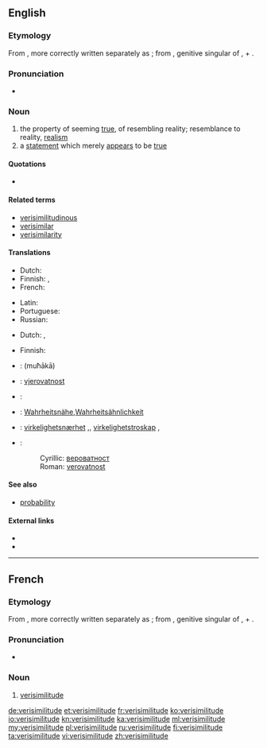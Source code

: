 ==English==
{{was wotd|2006|April|16}}
{{wikipedia}}

===Etymology===
From {{etyl|la|en}} {{term|verisimilitudo|vērīsimilitūdō|likeness to truth|lang=la}}, more correctly written separately as {{term|veri similitudo|vērī similitūdō||lang=la}}; from {{term|veri|vērī||lang=la}}, genitive singular of {{term|verus|vērus|true, real|lang=la}}, + {{term|similitudo|similitūdō|likeness, resemblance|lang=la}}.

===Pronunciation===
* {{a|RP}} {{IPA|/vɛrɪsɪˈmɪlɪtjuːd/}}

===Noun===
{{en-noun}}

# the property of seeming [[true]], of resembling reality; resemblance to reality, [[realism]]
# a [[statement]] which merely [[appear]]s to be [[true]]

====Quotations====
* {{seeCites}}

====Related terms====
* [[verisimilitudinous]]
* [[verisimilar]]
* [[verisimilarity]]

====Translations====
{{trans-top|property of seeming true}}
* Dutch: {{t+|nl|waarschijnlijkheid}}
* Finnish: {{t+|fi|todennäköisyys}}, {{t-|fi|todenmukaisuus}}
* French: {{t+|fr|verisimilitude|f}}
{{trans-mid}}
* Latin: {{t-|la|verisimilitudo|f}}
* Portuguese: {{t|pt|verossimilhança|f}}
* Russian: {{t+|ru|правдоподобие|n|tr=prevdopodóbije|sc=Cyrl}}
{{trans-bottom}}

{{trans-top|statement which merely appears to be true}}
* Dutch: {{t-|nl|schijnwaarheid}}, {{t-|nl|gelijkenis met de werkelijkheid}}
{{trans-mid}}
* Finnish: {{t-|fi|näennäistotuus}}
{{trans-bottom}}

{{checktrans-top}}
* {{ttbc|ar}}: {{l|ar|محاكاة}} (muħākā)
* {{ttbc|sh}}: [[vjerovatnost#Bosnian|vjerovatnost]] {{f}}
* {{ttbc|fr}}: {{t+|fr|verisimilitude|f}}
* {{ttbc|de}}: [[Wahrheitsnähe]],[[Wahrheitsähnlichkeit]]
* {{ttbc|no}}: [[virkelighetsnærhet]] {{m}},{{f}}, [[virkelighetstroskap]] {{m}},
{{trans-mid}}
* {{ttbc|sh}}:
*: Cyrillic: [[вероватност#Serbian|вероватност]] {{f}}
*: Roman: [[verovatnost#Serbian|verovatnost]] {{f}}
{{trans-bottom}}

====See also====
* [[probability]]

====External links====
* {{R:Webster 1913}}
* {{R:Century 1911}}

----

==French==

===Etymology===
From {{etyl|la|fr}} {{term|verisimilitudo|vērīsimilitūdō|likeness to truth|lang=la}}, more correctly written separately as {{term|veri similitudo|vērī similitūdō||lang=la}}; from {{term|veri|vērī||lang=la}}, genitive singular of {{term|verus|vērus|true, real|lang=la}}, + {{term|similis||like, resembling, similar|lang=la}}.

===Pronunciation===
* {{IPA|/vɛʀisimilityd/|lang=fr}}

===Noun===
{{fr-noun|f}}

# [[verisimilitude#English|verisimilitude]]

[[de:verisimilitude]]
[[et:verisimilitude]]
[[fr:verisimilitude]]
[[ko:verisimilitude]]
[[io:verisimilitude]]
[[kn:verisimilitude]]
[[ka:verisimilitude]]
[[ml:verisimilitude]]
[[my:verisimilitude]]
[[pl:verisimilitude]]
[[ru:verisimilitude]]
[[fi:verisimilitude]]
[[ta:verisimilitude]]
[[vi:verisimilitude]]
[[zh:verisimilitude]]